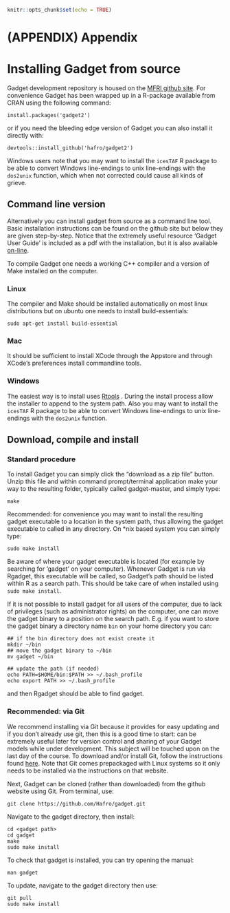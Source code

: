 

```r
knitr::opts_chunk$set(echo = TRUE)
```

# (APPENDIX) Appendix {-} 

# Installing Gadget from source

Gadget development repository is housed on the [MFRI github site](https://github.com/Hafro/gadget2). For convenience Gadget has been wrapped up in a R-package  available from CRAN using the following command:

```
install.packages('gadget2')

```
or if you need the bleeding edge version of Gadget you can also install it directly with:

```
devtools::install_github('hafro/gadget2')
```

Windows users note that you may want to install the `icesTAF` R package to be able to convert Windows line-endings to unix line-endings with the `dos2unix` function, which when not corrected could cause all kinds of grieve. 


## Command line version

Alternatively you can install gadget from source as a command line tool. Basic
installation instructions can be found on the github site but below they are given step-by-step. Notice
that the extremely useful resource 'Gadget User Guide' is included as a pdf with the installation, but it is also available [on-line](https://hafro.github.io/gadget2/userguide/). 

To compile Gadget one needs a working C++ compiler and a version of Make installed on the
computer.

### Linux

The compiler and Make should be installed automatically on most linux distributions but on ubuntu one needs to install build-essentials:
```
sudo apt-get install build-essential
```

### Mac

It should be sufficient to install XCode through the Appstore and through XCode's preferences install commandline tools.

### Windows

The easiest way is to install uses
[Rtools](https://cran.r-project.org/bin/windows/Rtools/) . During the install process 
allow the installer to append to the system path. Also you may want to install the `icesTAF` R package to be able to convert Windows line-endings to unix line-endings with the `dos2unix` function. 

## Download, compile and install

### Standard procedure

To install Gadget you can simply click the "download as a zip file" button. Unzip this file and within command prompt/terminal application make your way to the resulting folder, typically called gadget-master, and simply type:
```
make
```
Recommended: for convenience you may want to install the resulting gadget executable to a location in the system path, thus allowing the gadget executable to called in any directory. On *nix based system you can simply type:
```
sudo make install
```
Be aware of where your gadget executable is located (for example by searching for
'gadget' on your computer). Whenever Gadget is run via Rgadget, this executable will be
called, so Gadget's path should be listed within R as a search path. This should be
take care of when installed using `sudo make install`.

If it is not possible to install gadget for all users of the computer, due to lack of privileges (such as administrator rights) on the computer, one can move the gadget binary to a position on the search path. E.g. if you want to store the gadget binary a directory name `bin` on your home directory you can:

```
## if the bin directory does not exist create it
mkdir ~/bin 
## move the gadget binary to ~/bin
mv gadget ~/bin

## update the path (if needed)
echo PATH=$HOME/bin:$PATH >> ~/.bash_profile
echo export PATH >> ~/.bash_profile
```

and then Rgadget should be able to find gadget. 

### Recommended: via Git

We recommend installing via Git because it provides for easy updating and if you don't
already use git, then this is a good time to start: can be extremely useful later for
version control and sharing of your Gadget models while under development. This subject
will be touched upon on the last day of the course. To download and/or install Git, follow the instructions found
[here](https://www.linode.com/docs/development/version-control/how-to-install-git-on-linux-mac-and-windows/). 
Note that Git comes prepackaged with Linux systems so it only needs to be installed via 
the instructions on that website.

Next, Gadget can be cloned (rather than downloaded) from the github website using Git. 
From terminal, use: 

```
git clone https://github.com/Hafro/gadget.git
```
Navigate to the gadget directory, then install:
```
cd <gadget path>
cd gadget
make 
sudo make install
```
To check that gadget is installed, you can try opening the manual:
```
man gadget
```
To update, navigate to the gadget directory then use:
```
git pull
sudo make install
```


